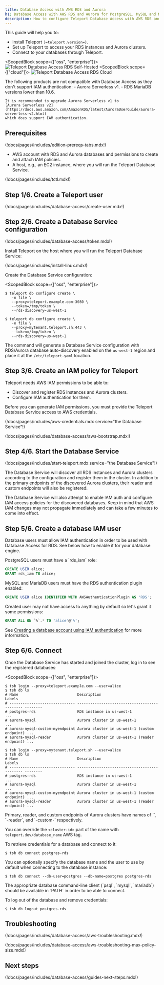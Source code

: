 ```yaml
---
title: Database Access with AWS RDS and Aurora
h1: Database Access with AWS RDS and Aurora for PostgreSQL, MySQL and MariaDB
description: How to configure Teleport Database Access with AWS RDS and Aurora for PostgreSQL, MySQL and MariaDB.
---
```


This guide will help you to:

- Install Teleport `(=teleport.version=)`.
- Set up Teleport to access your RDS instances and Aurora clusters.
- Connect to your databases through Teleport.

<ScopedBlock scope={["oss", "enterprise"]}>
![Teleport Database Access RDS Self-Hosted](../../../img/database-access/guides/rds_selfhosted.png)
</ScopedBlock>
<ScopedBlock scope={["cloud"]}>
![Teleport Database Access RDS Cloud](../../../img/database-access/guides/rds_cloud.png)
</ScopedBlock>

<Admonition type="note" title="Supported versions">
    The following products are not compatible with Database Access as they don't support IAM authentication:
    - Aurora Serverless v1.
    - RDS MariaDB versions lower than 10.6.

    It is recommended to upgrade Aurora Serverless v1 to
    [Aurora Serverless v2](https://docs.aws.amazon.com/AmazonRDS/latest/AuroraUserGuide/aurora-serverless-v2.html)
    which does support IAM authentication.
</Admonition>

## Prerequisites

(!docs/pages/includes/edition-prereqs-tabs.mdx!)

- AWS account with RDS and Aurora databases and permissions to create and attach
  IAM policies.
- A host, e.g., an EC2 instance, where you will run the Teleport Database
  Service.

(!docs/pages/includes/tctl.mdx!)

## Step 1/6. Create a Teleport user

(!docs/pages/includes/database-access/create-user.mdx!)

## Step 2/6. Create a Database Service configuration

(!docs/pages/includes/database-access/token.mdx!)

Install Teleport on the host where you will run the Teleport Database Service:

(!docs/pages/includes/install-linux.mdx!)

Create the Database Service configuration:

<ScopedBlock scope={["oss", "enterprise"]}>

```code
$ teleport db configure create \
   -o file \
   --proxy=teleport.example.com:3080 \
   --token=/tmp/token \
   --rds-discovery=us-west-1
```

</ScopedBlock>
<ScopedBlock scope={["cloud"]}>

```code
$ teleport db configure create \
   -o file \
   --proxy=mytenant.teleport.sh:443 \
   --token=/tmp/token \
   --rds-discovery=us-west-1
```

</ScopedBlock>

The command will generate a Database Service configuration with RDS/Aurora
database auto-discovery enabled on the `us-west-1` region and place it at the
`/etc/teleport.yaml` location.

## Step 3/6. Create an IAM policy for Teleport

Teleport needs AWS IAM permissions to be able to:

- Discover and register RDS instances and Aurora clusters.
- Configure IAM authentication for them.

Before you can generate IAM permissions, you must provide the Teleport Database
Service access to AWS credentials.

(!docs/pages/includes/aws-credentials.mdx service="the Database Service"!)

(!docs/pages/includes/database-access/aws-bootstrap.mdx!)

## Step 4/6. Start the Database Service

(!docs/pages/includes/start-teleport.mdx service="the Database Service"!)

The Database Service will discover all RDS instances and Aurora clusters according to the
configuration and register them in the cluster. In addition to the primary
endpoints of the discovered Aurora clusters, their reader and custom endpoints
will also be registered.

The Database Service will also attempt to enable IAM auth and configure IAM access
policies for the discovered databases. Keep in mind that AWS IAM changes may
not propagate immediately and can take a few minutes to come into effect.

## Step 5/6. Create a database IAM user

Database users must allow IAM authentication in order to be used with Database
Access for RDS. See below how to enable it for your database engine.

<Tabs>
  <TabItem label="PostgreSQL">
  PostgreSQL users must have a `rds_iam` role:

  ```sql
  CREATE USER alice;
  GRANT rds_iam TO alice;
  ```
  </TabItem>
  <TabItem label="MySQL/MariaDB">
  MySQL and MariaDB users must have the RDS authentication plugin enabled:

  ```sql
  CREATE USER alice IDENTIFIED WITH AWSAuthenticationPlugin AS 'RDS';
  ```

  Created user may not have access to anything by default so let's grant it
  some permissions:

  ```sql
  GRANT ALL ON `%`.* TO 'alice'@'%';
  ```
  </TabItem>
</Tabs>

See [Creating a database account using IAM authentication](https://docs.aws.amazon.com/AmazonRDS/latest/AuroraUserGuide/UsingWithRDS.IAMDBAuth.DBAccounts.html)
for more information.

## Step 6/6. Connect

Once the Database Service has started and joined the cluster, log in to see the
registered databases:

<ScopedBlock scope={["oss", "enterprise"]}>

```code
$ tsh login --proxy=teleport.example.com --user=alice
$ tsh db ls
# Name                           Description                                   Labels
# ------------------------------ --------------------------------------------- --------
# postgres-rds                   RDS instance in us-west-1                     ...
# aurora-mysql                   Aurora cluster in us-west-1                   ...
# aurora-mysql-custom-myendpoint Aurora cluster in us-west-1 (custom endpoint) ...
# aurora-mysql-reader            Aurora cluster in us-west-1 (reader endpoint) ...
```

</ScopedBlock>
<ScopedBlock scope={["cloud"]}>

```code
$ tsh login --proxy=mytenant.teleport.sh --user=alice
$ tsh db ls
# Name                           Description                                   Labels
# ------------------------------ --------------------------------------------- --------
# postgres-rds                   RDS instance in us-west-1                     ...
# aurora-mysql                   Aurora cluster in us-west-1                   ...
# aurora-mysql-custom-myendpoint Aurora cluster in us-west-1 (custom endpoint) ...
# aurora-mysql-reader            Aurora cluster in us-west-1 (reader endpoint) ...
```

</ScopedBlock>

<Admonition type="note" title="Note">
  Primary, reader, and custom endpoints of Aurora clusters have names of
  `<cluster-id>`, `<cluster-id>-reader`, and
  `<cluster-id>-custom-<endpoint-name>` respectively.

  You can override the `<cluster-id>` part of the name with `teleport.dev/database_name` AWS tag.
</Admonition>

To retrieve credentials for a database and connect to it:

```code
$ tsh db connect postgres-rds
```

You can optionally specify the database name and the user to use by default
when connecting to the database instance:

```code
$ tsh db connect --db-user=postgres --db-name=postgres postgres-rds
```

<Admonition type="note" title="Note">
  The appropriate database command-line client (`psql`, `mysql`, `mariadb`) should be
  available in `PATH` in order to be able to connect.
</Admonition>

To log out of the database and remove credentials:

```code
$ tsh db logout postgres-rds
```

## Troubleshooting

(!docs/pages/includes/database-access/aws-troubleshooting.mdx!)

(!docs/pages/includes/database-access/aws-troubleshooting-max-policy-size.mdx!)

## Next steps

(!docs/pages/includes/database-access/guides-next-steps.mdx!)
